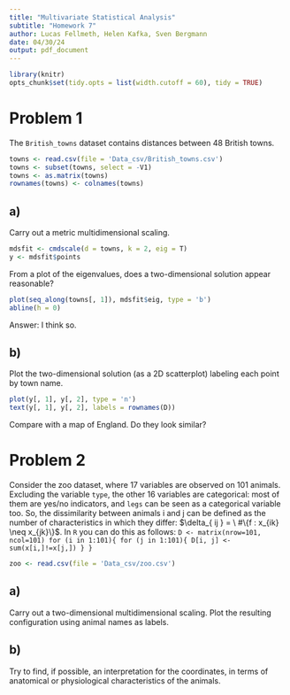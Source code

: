 ```yaml
---
title: "Multivariate Statistical Analysis"
subtitle: "Homework 7"
author: Lucas Fellmeth, Helen Kafka, Sven Bergmann
date: 04/30/24
output: pdf_document
---
```


```r
library(knitr)
opts_chunk$set(tidy.opts = list(width.cutoff = 60), tidy = TRUE)
```
# Problem 1

The ``British_towns`` dataset contains distances between 48 British towns.

```r
towns <- read.csv(file = 'Data_csv/British_towns.csv')
towns <- subset(towns, select = -V1)
towns <- as.matrix(towns)
rownames(towns) <- colnames(towns)
```

## a)

Carry out a metric multidimensional scaling.

```r
mdsfit <- cmdscale(d = towns, k = 2, eig = T)
y <- mdsfit$points
```

From a plot of the eigenvalues,
does a two-dimensional solution appear reasonable?

```r
plot(seq_along(towns[, 1]), mdsfit$eig, type = 'b')
abline(h = 0)
```
Answer: I think so.

## b)

Plot the two-dimensional solution (as a 2D scatterplot) labeling each point by town name.

```r
plot(y[, 1], y[, 2], type = 'n')
text(y[, 1], y[, 2], labels = rownames(D))
```

Compare with a map of England.
Do they look similar?


# Problem 2

Consider the zoo dataset,
where 17 variables are observed on 101 animals.
Excluding the variable ``type``, the other 16 variables are categorical:
most of them are yes/no indicators,
and ``legs`` can be seen as a categorical variable too.
So, the dissimilarity between animals i and j can be defined as the number of characteristics in which they differ:
$\delta_{ ij } = \ #\{f : x_{ik} \neq x_{jk}\}$.
In ``R`` you can do this as follows:
``D <- matrix(nrow=101, ncol=101)
for (i in 1:101){ for (j in 1:101){ D[i, j] <- sum(x[i,]!=x[j,]) } }``

```r
zoo <- read.csv(file = 'Data_csv/zoo.csv')
```

## a)

Carry out a two-dimensional multidimensional scaling.
Plot the resulting configuration using animal names as labels.

## b)

Try to find, if possible, an interpretation for the coordinates, in terms of anatomical or physiological characteristics of the animals.